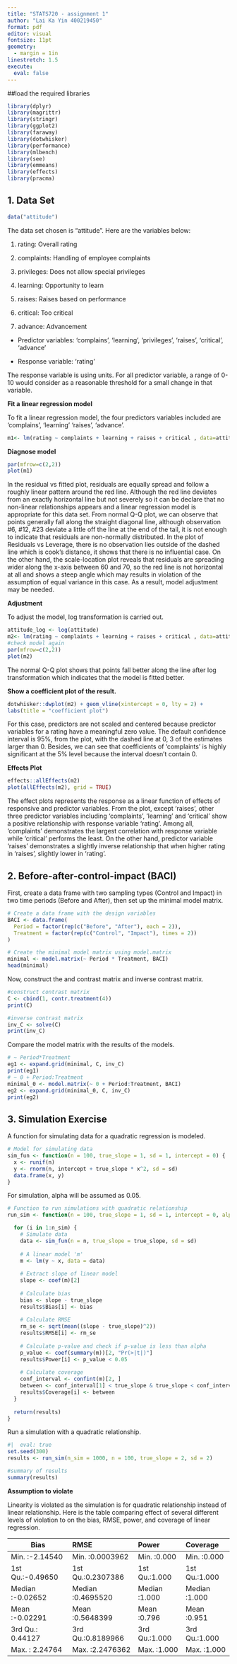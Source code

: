 ```yaml
---
title: "STATS720 - assignment 1"
author: "Lai Ka Yin 400219450"
format: pdf
editor: visual
fontsize: 11pt
geometry: 
  - margin = 1in
linestretch: 1.5
execute: 
  eval: false
---
```


##load the required libraries

```r
library(dplyr)
library(magrittr)
library(stringr)
library(ggplot2)
library(faraway)
library(dotwhisker)
library(performance)
library(mlbench)
library(see)
library(emmeans)
library(effects)
library(pracma)
```

## 1. Data Set

```r
data("attitude")
```

The data set chosen is "attitude". Here are the variables below:

1.  rating: Overall rating

2.  complaints: Handling of employee complaints

3.  privileges: Does not allow special privileges

4.  learning: Opportunity to learn

5.  raises: Raises based on performance

6.  critical: Too critical

7.  advance: Advancement

-   Predictor variables: 'complains', 'learning', 'privileges', 'raises', 'critical', 'advance'

-   Response variable: 'rating'

The response variable is using units. For all predictor variable, a range of 0-10 would consider as a reasonable threshold for a small change in that variable.

**Fit a linear regression model**

To fit a linear regression model, the four predictors variables included are 'complains', 'learning' 'raises', 'advance'.

```r
m1<- lm(rating ~ complaints + learning + raises + critical , data=attitude)
```

**Diagnose model**

```r
par(mfrow=c(2,2))
plot(m1)
```

In the residual vs fitted plot, residuals are equally spread and follow a roughly linear pattern around the red line. Although the red line deviates from an exactly horizontal line but not severely so it can be declare that no non-linear relationships appears and a linear regression model is appropriate for this data set. From normal Q-Q plot, we can observe that points generally fall along the straight diagonal line, although observation #6, #12, #23 deviate a little off the line at the end of the tail, it is not enough to indicate that residuals are non-normally distributed. In the plot of Residuals vs Leverage, there is no observation lies outside of the dashed line which is cook's distance, it shows that there is no influential case. On the other hand, the scale-location plot reveals that residuals are spreading wider along the x-axis between 60 and 70, so the red line is not horizontal at all and shows a steep angle which may results in violation of the assumption of equal variance in this case. As a result, model adjustment may be needed.

**Adjustment**

To adjust the model, log transformation is carried out.

```r
attitude_log <- log(attitude)
m2<- lm(rating ~ complaints + learning + raises + critical , data=attitude_log )
#check model again
par(mfrow=c(2,2))
plot(m2)
```

The normal Q-Q plot shows that points fall better along the line after log transformation which indicates that the model is fitted better.

**Show a coefficient plot of the result.**

```r
dotwhisker::dwplot(m2) + geom_vline(xintercept = 0, lty = 2) +
labs(title = "coefficient plot")
```

For this case, predictors are not scaled and centered because predictor variables for a rating have a meaningful zero value. The default confidence interval is 95%, from the plot, with the dashed line at 0, 3 of the estimates larger than 0. Besides, we can see that coefficients of 'complaints' is highly significant at the 5% level because the interval doesn't contain 0.

**Effects Plot**

```r
effects::allEffects(m2)
plot(allEffects(m2), grid = TRUE)
```

The effect plots represents the response as a linear function of effects of responsive and predictor variables. From the plot, except 'raises', other three predictor variables including 'complaints', 'learning' and 'critical' show a positive relationship with response variable 'rating'. Among all, 'complaints' demonstrates the largest correlation with response variable while 'critical' performs the least. On the other hand, predictor variable 'raises' demonstrates a slightly inverse relationship that when higher rating in 'raises', slightly lower in 'rating'.

## 2. Before-after-control-impact (BACI)

First, create a data frame with two sampling types (Control and Impact) in two time periods (Before and After), then set up the minimal model matrix.

```r
# Create a data frame with the design variables
BACI <- data.frame(
  Period = factor(rep(c("Before", "After"), each = 2)),  
  Treatment = factor(rep(c("Control", "Impact"), times = 2))  
)

# Create the minimal model matrix using model.matrix
minimal <- model.matrix(~ Period * Treatment, BACI)
head(minimal)
```

Now, construct the and contrast matrix and inverse contrast matrix.

```r
#construct contrast matrix
C <- cbind(1, contr.treatment(4)) 
print(C)
```

```r
#inverse contrast matrix
inv_C <- solve(C)
print(inv_C)
```

Compare the model matrix with the results of the models.

```r
# ~ Period*Treatment  
eg1 <- expand.grid(minimal, C, inv_C)
print(eg1)
# ~ 0 + Period:Treatment
minimal_0 <- model.matrix(~ 0 + Period:Treatment, BACI)
eg2 <- expand.grid(minimal_0, C, inv_C)
print(eg2)
```

## 3. Simulation Exercise

A function for simulating data for a quadratic regression is modeled.

```r
# Model for simulating data 
sim_fun <- function(n = 100, true_slope = 1, sd = 1, intercept = 0) {
  x <- runif(n)
  y <- rnorm(n, intercept + true_slope * x^2, sd = sd)
  data.frame(x, y)
}
```

For simulation, alpha will be assumed as 0.05.

```r
# Function to run simulations with quadratic relationship
run_sim <- function(n = 100, true_slope = 1, sd = 1, intercept = 0, alpha=0.05, n_sim = 1000) {

  for (i in 1:n_sim) {
    # Simulate data
    data <- sim_fun(n = n, true_slope = true_slope, sd = sd)
    
    # A linear model 'm'
    m <- lm(y ~ x, data = data)
    
    # Extract slope of linear model
    slope <- coef(m)[2]
    
    # Calculate bias
    bias <- slope - true_slope
    results$Bias[i] <- bias
    
    # Calculate RMSE
    rm_se <- sqrt(mean((slope - true_slope)^2))
    results$RMSE[i] <- rm_se
    
    # Calculate p-value and check if p-value is less than alpha
    p_value <- coef(summary(m))[2, "Pr(>|t|)"]
    results$Power[i] <- p_value < 0.05 
    
    # Calculate coverage
    conf_interval <- confint(m)[2, ]
    between <- conf_interval[1] < true_slope & true_slope < conf_interval[2]
    results$Coverage[i] <- between
  }
  
  return(results)
}

```

Run a simulation with a quadratic relationship.

```r
#|  eval: true
set.seed(300)
results <- run_sim(n_sim = 1000, n = 100, true_slope = 2, sd = 2)

#summary of results
summary(results)

```

**Assumption to violate**

Linearity is violated as the simulation is for quadratic relationship instead of linear relationship. Here is the table comparing effect of several different levels of violation to on the bias, RMSE, power, and coverage of linear regression.

| Bias             | RMSE              | Power         | Coverage      |
|------------------|:------------------|:--------------|:--------------|
| Min. :-2.14540   | Min. :0.0003962   | Min. :0.000   | Min. :0.000   |
| 1st Qu.:-0.49650 | 1st Qu.:0.2307386 | 1st Qu.:1.000 | 1st Qu.:1.000 |
| Median :-0.02652 | Median :0.4695520 | Median :1.000 | Median :1.000 |
| Mean :-0.02291   | Mean :0.5648399   | Mean :0.796   | Mean :0.951   |
| 3rd Qu.: 0.44127 | 3rd Qu.:0.8189966 | 3rd Qu.:1.000 | 3rd Qu.:1.000 |
| Max. : 2.24764   | Max. :2.2476362   | Max. :1.000   | Max. :1.000   |
